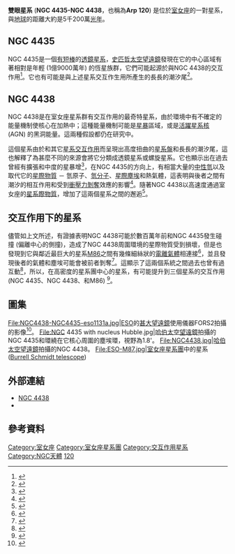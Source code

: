 {{Infobox Galaxy
| name =雙眼星系
| image =[[File:NGC_4438_4435_GALEX_WikiSky.jpg|220px]]
| caption = [[星系演化探測器|星系演化探測器]]以[[紫外線|紫外線]]拍攝的NGC 4435(上) 和NGC 4438(下) 
| epoch = [[J2000.0|J2000.0]]
| type = SB0/SA(s)0/a
| ra = 12<sup>h</sup> 27<sup>m</sup> 45.6<sup>s</sup>(J2000)
| dec = +13° 00' 31" (J2000)
| z = ?
| dist_ly = 5千2百萬 [[光年|ly]]
| appmag_v = +10
| size_v = ?
| constellation name = [[室女座|室女座]]
| radius_ly = ?
| absmag_v = 12
| notes = Interacting
| names = [[NGC天體表|NGC]] 4435-8, [[特殊星系圖集|Arp]] 120
}}

'''雙眼星系''' ('''NGC 4435-NGC 4438'''，也稱為'''Arp 120''')  是位於[[室女座|室女座]]的一對星系，與[[地球|地球]]的距離大約是5千200萬[[光年|光年]]。

== NGC 4435 ==

NGC 4435是一個[[棒旋星系|有短棒]]的[[透鏡星系|透鏡星系]]，[[史匹哲太空望遠鏡|史匹哲太空望遠鏡]]發現在它的中心區域有著相對是年輕 (1億9000萬年) 的恆星族群，它們可能起源於與NGC 4438的交互作用<ref>
{{cite journal
 |author=Panuzzo, P.; Vega, O.; Bressan, A.; Buson, L.; Clemens, M.; Rampazzo, R.; Silva, L.; Valdés, J. R.; Granato, G. L.; Danese, L.
 |year=2007
 |title=The Star Formation History of the Virgo Early-Type Galaxy NGC 4435: The Spitzer Mid-Infrared View
 |journal=The Astrophysical Journal
 |volume=656 |issue=1 |pages=206–216
|doi = 10.1086/510147 |bibcode = 2007ApJ...656..206P|arxiv = astro-ph/0610316 }}</ref>。它也有可能是與上述星系交互作生用所產生的長長的潮汐尾<ref>{{Cite web |url=http://www.astropix.com/wp/2007/05/13/ngc-4438-and-ngc-4435/ |title=The Tail of NGC 4435 |access-date=2012-12-31 |archive-date=2016-03-20 |archive-url=https://web.archive.org/web/20160320230528/http://www.astropix.com/wp/2007/05/13/ngc-4438-and-ngc-4435/ |dead-url=no }}</ref>。

== NGC 4438 ==

NGC 4438是在室女座星系群有交互作用的最奇特星系，由於環境中有不確定的能量機制使核心在加熱中；這種能量機制可能是[[星暴|星暴]]區域，或是[[活躍星系核|活躍星系核]] (AGN) 的黑洞能量。這兩種假設都仍在研究中。 

這個星系由於和其它[[交互作用星系|星系交互作用]]而呈現出高度扭曲的[[星系盤|星系盤]]和長長的潮汐尾，這也解釋了為甚麼不同的來源會將它分類成透鏡星系或螺旋星系。它也顯示出在過去曾經有擴張和中度的星暴增<ref>
{{cite journal
 |author=Boselli, A.; Boissier, S.; Cortese, L.; Gil de Paz, A.; Buat, V.; Iglesias-Paramo, J.; Madore, B. F.; Barlow, T.; Bianchi, L.; Byun, Y.-I.; Donas, J.; Forster, K.; Friedman, P. G.; Heckman, T. M.; Jelinsky, P.; Lee, Y.-W.; Malina, R.; Martin, D. C.; Milliard, B.; Morrissey, P.; Neff, S.; Rich, R. M.; Schiminovich, D.; Seibert, M.; Siegmund, O.; Small, T.; Szalay, A. S.; Welsh, B.; Wyder, T. K.
 |year=2005
 |title=GALEX Ultraviolet Observations of the Interacting Galaxy NGC 4438 in the Virgo Cluster
 |journal=The Astrophysical Journal
 |volume=623 |issue=1 |page=L13-L16
|doi =10.1086/429377 |bibcode =2005ApJ...623L..13B|arxiv = astro-ph/0502040 }}</ref>，在NGC 4435的方向上，有相當大量的[[21公分線|中性氫]]以及取代它的[[星際物質|星際物質]] － 氫原子、[[氫|氫分子]]、[[星際塵埃|星際塵埃]]和熱氣體，這表明與後者之間有潮汐的相互作用和受到[[衝壓力|衝壓力剝奪]]效應的影響<ref>
{{cite journal
 |author=Vollmer, B.; Soida, M.; Chung, A.; Chemin, L.; Braine, J.; Boselli, A.; Beck, R..
 |year=2009
 |title=Ram pressure stripping of the multiphase ISM in the Virgo cluster spiral galaxy NGC 4438
 |journal=Astronomy & Astrophysics
 |volume=496 |issue=3 |pages=669–675
|doi =10.1051/0004-6361/200811140 |bibcode =2009A&A...496..669V|arxiv = 0901.2770 }}</ref>。隨著NGC 4438以高速度通過室女座的[[星系團內介質|星系際物質]]，增加了這兩個星系之間的邂逅<ref>
{{cite journal
 |author=Vollmer, B.; Braine, J.; Combes, F.; Sofue, Y.
 |year=2005
 |title=New CO observations and simulations of the NGC 4438/NGC 4435 system. Interaction diagnostics of the Virgo cluster galaxy NGC 4438
 |journal=Astronomy & Astrophysics
 |volume=441 |issue=2 |pages=473–489
|doi =10.1051/0004-6361:20041389 |bibcode =2005A&A...441..473V}}</ref>。

== 交互作用下的星系 ==

儘管如上文所述，有證據表明NGC 4438可能於數百萬年前和NGC 4435發生碰撞 (偏離中心的側撞)，造成了NGC 4438周圍環境的星際物質受到損壞，但是也發現到它與鄰近最巨大的星系[[M86|M86]]之間有幾條細絲狀的[[電離氫區|電離氣體]]相連接<ref>
{{cite journal
 |author=Kenney, Jeffrey D. P.; Tal, Tomer; Crowl, Hugh H.; Feldmeier, John; Jacoby, George H.
 |year=2008
 |title=A Spectacular Hα Complex in Virgo: Evidence for a Collision between M86 and NGC 4438 and Implications for the Collisional ISM Heating of Ellipticals
 |journal=The Astrophysical Journal
 |volume=687 |issue=2 |page=L69-L94
|doi =10.1086/593300 |bibcode =2008ApJ...687L..69K|arxiv = 0810.0711 }}</ref>，並且發現後者的氣體和塵埃可能會被前者剝奪<ref>
{{cite journal
 |author=Gomez, H. L.; Baes, M.; Cortese, L.; Smith, M. W. L.; Boselli, A.; Ciesla, L.; Bendo, G. J.; Pohlen, M.; di Serego Alighieri, S.; Auld, R.; Barlow, M. J.; Bock, J. J.; Bradford, M.; Buat, V.; Castro-Rodriguez, N.; Chanial, P.; Charlot, S.; Clements, D. L.; Cooray, A.; Cormier, D.; Davies, J. I.; Dwek, E.; Eales, S.; Elbaz, D.; Galametz, M.; Galliano, F.; Gear, W. K.; Glenn, J.; Griffin, M.; Hony, S.; Isaak, K. G.; Levenson, L. R.; Lu, N.; Madden, S.; O'Halloran, B.; Okumura, K.; Oliver, S.; Page, M. J.; Panuzzo, P.; Papageorgiou, A.; Parkin, T. J.; Perez-Fournon, I.; Rangwala, N.; Rigby, E. E.; Roussel, H.; Rykala, A.; Sacchi, N.; Sauvage, M.; Schirm, M. R. P.; Schulz, B.; Spinoglio, L.; Srinivasan, S.; Stevens, J. A.; Symeonidis, M.; Trichas, M.; Vaccari, M.; Vigroux, L.; Wilson, C. D.; Wozniak, H.; Wright, G. S.; Zeilinger, W. W.
 |year=2010
 |title=A Spectacular Hα Complex in Virgo: Evidence for a Collision between M86 and NGC 4438 and Implications for the Collisional ISM Heating of Ellipticals
 |journal=Astronomy and Astrophysics
 |volume=518 |id=L45
|doi =10.1051/0004-6361/201014530 |bibcode =2010A&A...518L..45G|arxiv = 1005.1597 }}</ref>。這顯示了這兩個系統之間過去也曾有過互動<ref>{{Cite web |url=http://www.noao.edu/outreach/press/pr08/pr0807.html |title=Big Galaxy Collisions Can Stunt Star Formation |access-date=2012-12-31 |archive-date=2013-02-09 |archive-url=https://web.archive.org/web/20130209233745/http://www.noao.edu/outreach/press/pr08/pr0807.html |dead-url=no }}</ref>，所以，在高密度的星系團中心的星系，有可能提升到三個星系的交互作用 (NGC 4435、NGC 4438、和M86) <ref>{{Cite web |url=http://www.daviddarling.info/encyclopedia/E/Eyes.html |title=The Eyes (NGC 4435 and 4438) |access-date=2012-12-31 |archive-date=2013-05-20 |archive-url=https://web.archive.org/web/20130520152755/http://www.daviddarling.info/encyclopedia/E/Eyes.html |dead-url=no }}</ref>。

== 圖集 ==
<gallery>
File:NGC4438-NGC4435-eso1131a.jpg|[[ESO|ESO]]的[[甚大望遠鏡|甚大望遠鏡]]使用儀器FORS2拍攝的影像<ref>{{cite news|title=VLT Looks into The Eyes of the Virgin|url=http://www.eso.org/public/news/eso1131/|accessdate=31 August 2011|newspaper=ESO Photo Release|date=24 August 2011|archive-date=2013-05-07|archive-url=https://web.archive.org/web/20130507075240/http://www.eso.org/public/news/eso1131/|dead-url=no}}</ref>。
File:NGC 4435 with nucleus Hubble.jpg|[[哈伯太空望遠鏡|哈伯太空望遠鏡]]拍攝的NGC 4435和環繞在它核心周圍的塵埃環，視野為1.8'。
File:NGC4438.jpg|[[哈伯太空望遠鏡|哈伯太空望遠鏡]]拍攝的NGC 4438。
File:ESO-M87.jpg|[[室女座星系團|室女座星系團]]中的星系 ([[華納和斯韋齊天文臺#Burrell_Schmidt_Telescope|Burrell Schmidt telescope]])
</gallery>

== 外部連結 ==
*[http://hubblesite.org/newscenter/newsdesk/archive/releases/2000/21/image/c NGC 4438] {{Wayback|url=http://hubblesite.org/newscenter/newsdesk/archive/releases/2000/21/image/c |date=20081201062204 }}
*{{WikiSky|name=The Eyes Galaxies|NGC 4438}}

== 參考資料 ==
{{reflist}}
{{Sky|12|27|45.6|+|13|00|31|52000000}}

[[Category:室女座|Category:室女座]]
[[Category:室女座星系團|Category:室女座星系團]]
[[Category:交互作用星系|Category:交互作用星系]]
[[Category:NGC天體|Category:NGC天體]]
[[Category:阿普天體|120]]